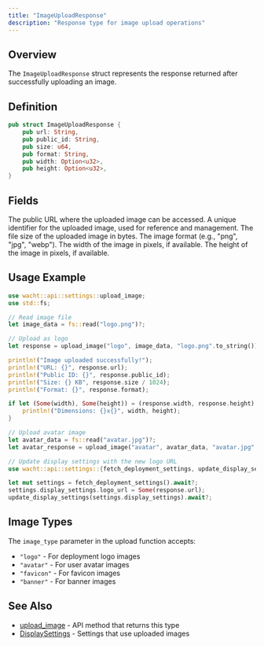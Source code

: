 ```yaml
---
title: "ImageUploadResponse"
description: "Response type for image upload operations"
---
```


## Overview

The `ImageUploadResponse` struct represents the response returned after successfully uploading an image.

## Definition

```rust
pub struct ImageUploadResponse {
    pub url: String,
    pub public_id: String,
    pub size: u64,
    pub format: String,
    pub width: Option<u32>,
    pub height: Option<u32>,
}
```

## Fields

<ParamField path="url" type="String" required>
  The public URL where the uploaded image can be accessed.
</ParamField>

<ParamField path="public_id" type="String" required>
  A unique identifier for the uploaded image, used for reference and management.
</ParamField>

<ParamField path="size" type="u64" required>
  The file size of the uploaded image in bytes.
</ParamField>

<ParamField path="format" type="String" required>
  The image format (e.g., "png", "jpg", "webp").
</ParamField>

<ParamField path="width" type="Option<u32>">
  The width of the image in pixels, if available.
</ParamField>

<ParamField path="height" type="Option<u32>">
  The height of the image in pixels, if available.
</ParamField>

## Usage Example

```rust
use wacht::api::settings::upload_image;
use std::fs;

// Read image file
let image_data = fs::read("logo.png")?;

// Upload as logo
let response = upload_image("logo", image_data, "logo.png".to_string()).await?;

println!("Image uploaded successfully!");
println!("URL: {}", response.url);
println!("Public ID: {}", response.public_id);
println!("Size: {} KB", response.size / 1024);
println!("Format: {}", response.format);

if let (Some(width), Some(height)) = (response.width, response.height) {
    println!("Dimensions: {}x{}", width, height);
}

// Upload avatar image
let avatar_data = fs::read("avatar.jpg")?;
let avatar_response = upload_image("avatar", avatar_data, "avatar.jpg".to_string()).await?;

// Update display settings with the new logo URL
use wacht::api::settings::{fetch_deployment_settings, update_display_settings};

let mut settings = fetch_deployment_settings().await?;
settings.display_settings.logo_url = Some(response.url);
update_display_settings(settings.display_settings).await?;
```

## Image Types

The `image_type` parameter in the upload function accepts:
- `"logo"` - For deployment logo images
- `"avatar"` - For user avatar images
- `"favicon"` - For favicon images
- `"banner"` - For banner images

## See Also

- [upload_image](/rust-sdk/api/upload-image) - API method that returns this type
- [DisplaySettings](/rust-sdk/types/display-settings) - Settings that use uploaded images
